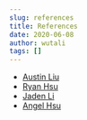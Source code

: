 ```yaml
---
slug: references
title: References
date: 2020-06-08
author: wutali
tags: []
---
```


- [Austin Liu](https://www.instagram.com/astn.0820_/)
- [Ryan Hsu](https://www.instagram.com/astn.0820_/)
- [Jaden Li](https://www.instagram.com/ryan.rryyaann/)
- [Angel Hsu](https://www.instagram.com/anchihsu_0120/)

